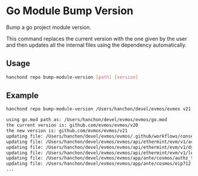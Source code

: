 # Go Module Bump Version

Bump a go project module version.

This command replaces the current version with the one given by the user and then updates all the internal files using the dependency automatically.

## Usage

```sh
hanchond repo bump-module-version [path] [version]
```

## Example

```sh
hanchond repo bump-module-version /Users/hanchon/devel/evmos/evmos v21

using go.mod path as: /Users/hanchon/devel/evmos/evmos/go.mod
the current version is: github.com/evmos/evmos/v20
the new version is: github.com/evmos/evmos/v21
updating file: /Users/hanchon/devel/evmos/evmos/.github/workflows/consensuswarn.yml
updating file: /Users/hanchon/devel/evmos/evmos/api/ethermint/evm/v1/access_list_tx.go
updating file: /Users/hanchon/devel/evmos/evmos/api/ethermint/evm/v1/dynamic_fee_tx.go
updating file: /Users/hanchon/devel/evmos/evmos/api/ethermint/evm/v1/legacy_tx.go
updating file: /Users/hanchon/devel/evmos/evmos/app/ante/cosmos/authz_test.go
updating file: /Users/hanchon/devel/evmos/evmos/app/ante/cosmos/eip712.go
...
```
